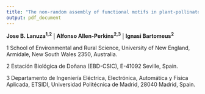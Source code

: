 ```yaml
---
title: "The non-random assembly of functional motifs in plant-pollinator networks"
output: pdf_document
---
```


__Jose B. Lanuza^1,2^__  | __Alfonso Allen-Perkins^2,3^__ | __Ignasi Bartomeus^2^__

1 School of Environmental and Rural Science, University of New England, Armidale, New South Wales 2350, Australia.

2 Estación Biológica de Doñana (EBD-CSIC), E-41092 Seville, Spain.

3 Departamento de Ingeniería Eléctrica, Electrónica, Automática y Física Aplicada, ETSIDI, Universidad Politécnica de Madrid, 28040 Madrid, Spain.